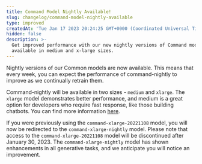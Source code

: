 ```yaml
---
title: Command Model Nightly Available!
slug: changelog/command-model-nightly-available
type: improved
createdAt: 'Tue Jan 17 2023 20:24:25 GMT+0000 (Coordinated Universal Time)'
hidden: false
description: >-
  Get improved performance with our new nightly versions of Command models, now
  available in medium and x-large sizes.
---
```

Nightly versions of our Common models are now available. This means that every week, you can expect the performance of command-nightly to improve as we continually retrain them.

Command-nightly will be available in two sizes - `medium` and `xlarge`. The `xlarge` model demonstrates better performance, and medium is a great option for developers who require fast response, like those building chatbots. You can find more information [here](/docs/command-beta).

If you were previously using the `command-xlarge-20221108` model, you will now be redirected to the `command-xlarge-nightly` model. Please note that access to the `command-xlarge-20221108` model will be discontinued after January 30, 2023. The `command-xlarge-nightly` model has shown enhancements in all generative tasks, and we anticipate you will notice an improvement.
